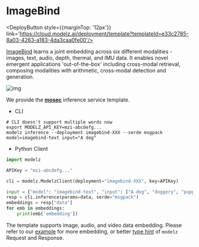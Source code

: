 # ImageBind


<DeployButton style={{marginTop: '12px'}} link='https://cloud.modelz.ai/deployment/template?templateId=e33c2785-8a03-4263-a183-4da3caa0fe00'/>

[ImageBind](https://github.com/facebookresearch/ImageBind) learns a joint embedding across six different modalities - images, text, audio, depth, thermal, and IMU data. It enables novel emergent applications 'out-of-the-box' including cross-modal retrieval, composing modalities with arithmetic, cross-modal detection and generation.

![img](https://user-images.githubusercontent.com/8495451/236859695-ffa13364-3e39-4d99-a8da-fbfab17f9a6b.gif)

We provide the [**mosec**](../frameworks/mosec) inference service template.

- CLI

```shell copy
# CLI doesn't support multiple words now
export MODELZ_API_KEY=mzi-abcdefg...
modelz inference --deployment imagebind-XXX --serde msgpack model=imagebind-text input="A dog"
```

- Python Client

```python copy
import modelz

APIKey = "mzi-abcdefg..."

cli = modelz.ModelzClient(deployment="imagebind-XXX", key=APIKey)

input = {"model": "imagebind-text", "input": ["A dog", "doggery", "puppy"]},
resp = cli.inference(params=data, serde="msgpack")
embeddings = resp["data"]
for emb in embeddings:
    print(emb['embedding'])
```

The template supports image, audio, and video data embedding. Please refer to our [example](https://github.com/tensorchord/modelz-imagebind/blob/main/example/client.py) for more embedding, or better [type hint](https://docs.python.org/3/library/typing.html) of `modelz` Request and Response.
